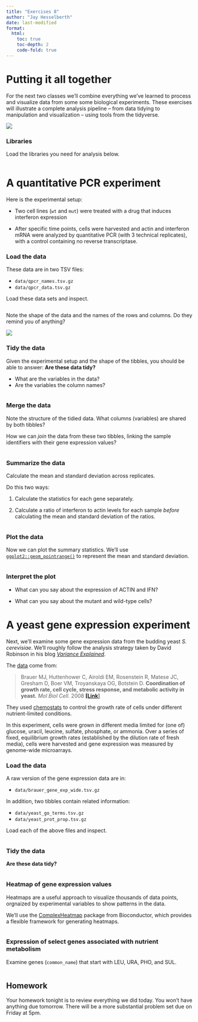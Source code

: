 ```yaml
---
title: "Exercises 8"
author: "Jay Hesselberth"
date: last-modified
format:
  html:
    toc: true
    toc-depth: 2
    code-fold: true
---
```


# Putting it all together

For the next two classes we'll combine everything we've learned to process and visualize data from some some biological experiments. These exercises will illustrate a complete analysis pipeline -- from data tidying to manipulation and visualization -- using tools from the tidyverse.

![](../img/tidy-workflow.png)

### Libraries

Load the libraries you need for analysis below.

```r

```

# A quantitative PCR experiment

Here is the experimental setup:

-   Two cell lines (`wt` and `mut`) were treated with a drug that induces interferon expression

-   After specific time points, cells were harvested and actin and interferon mRNA were analyzed by quantitative PCR (with 3 technical replicates), with a control containing no reverse transcriptase.

### Load the data

These data are in two TSV files:

-   `data/qpcr_names.tsv.gz`
-   `data/qpcr_data.tsv.gz`

Load these data sets and inspect.

```r

```

Note the shape of the data and the names of the rows and columns. Do they remind you of anything?

![](../img/96-well-pcr-plate.png)

### Tidy the data

Given the experimental setup and the shape of the tibbles, you should be able to answer: **Are these data tidy?**

-   What are the variables in the data?
-   Are the variables the column names?

```r

```

### Merge the data

Note the structure of the tidied data. What columns (variables) are shared by both tibbles?

How we can *join* the data from these two tibbles, linking the sample identifiers with their gene expression values?

```r

```

### Summarize the data

Calculate the mean and standard deviation across replicates.

Do this two ways:

1.  Calculate the statistics for each gene separately.

2.  Calculate a ratio of interferon to actin levels for each sample *before* calculating the mean and standard deviation of the ratios.

```r

```

### Plot the data

Now we can plot the summary statistics. We'll use [`ggplot2::geom_pointrange()`](https://ggplot2.tidyverse.org/reference/geom_linerange.html) to represent the mean and standard deviation.

```r

```

### Interpret the plot

-   What can you say about the expression of ACTIN and IFN?

-   What can you say about the mutant and wild-type cells?


# A yeast gene expression experiment

Next, we'll examine some gene expression data from the budding yeast *S. cerevisiae*. We'll roughly follow the analysis strategy taken by David Robinson in his blog [*Variance Explained*](http://varianceexplained.org/r/tidy-genomics-broom/).

The [data](http://growthrate.princeton.edu/transcriptome/download.shtml) come from:

> Brauer MJ, Huttenhower C, Airoldi EM, Rosenstein R, Matese JC, Gresham D, Boer VM, Troyanskaya OG, Botstein D. **Coordination of growth rate, cell cycle, stress response, and metabolic activity in yeast.** *Mol Biol Cell.* 2008 [**\[Link**\]](https://pubmed.ncbi.nlm.nih.gov/17959824/)

They used [chemostats](https://dunham.gs.washington.edu/chemostatv2.htm) to control the growth rate of cells under different nutrient-limited conditions.

In this experiment, cells were grown in different media limited for (one of) glucose, uracil, leucine, sulfate, phosphate, or ammonia. Over a series of fixed, equilibrium growth rates (established by the dilution rate of fresh media), cells were harvested and gene expression was measured by genome-wide microarrays.

### Load the data

A raw version of the gene expression data are in:

-   `data/brauer_gene_exp_wide.tsv.gz`

In addition, two tibbles contain related information:

-   `data/yeast_go_terms.tsv.gz`
-   `data/yeast_prot_prop.tsv.gz`

Load each of the above files and inspect.

```r

```

### Tidy the data

**Are these data tidy?**

```r

```

### Heatmap of gene expression values

Heatmaps are a useful approach to visualize thousands of data points, orgnaized by experimental variables to show patterns in the data.

We'll use the [ComplexHeatmap](https://jokergoo.github.io/ComplexHeatmap-reference/book/) package from Bioconductor, which provides a flexible framework for generating heatmaps.

```r

```

### Expression of select genes associated with nutrient metabolism

Examine genes (`common_name`) that start with LEU, URA, PHO, and SUL.

```r

```

## Homework

Your homework tonight is to review everything we did today. You won't have anything due tomorrow. There will be a more substantial problem set due on Friday at 5pm.

